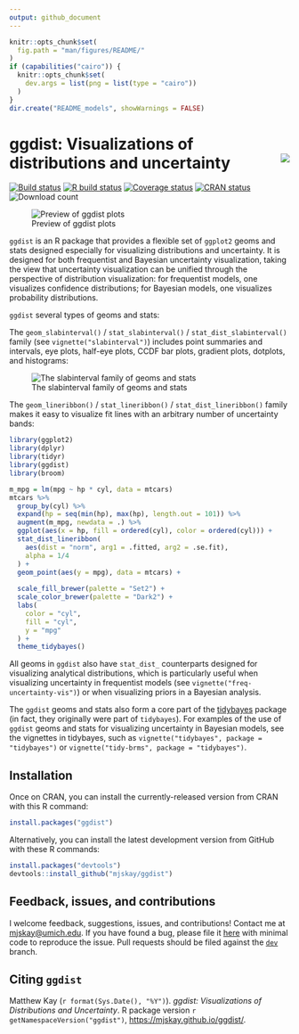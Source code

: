 ```yaml
---
output: github_document
---
```


```r
knitr::opts_chunk$set(
  fig.path = "man/figures/README/"
)
if (capabilities("cairo")) {
  knitr::opts_chunk$set(
    dev.args = list(png = list(type = "cairo"))
  )
}
dir.create("README_models", showWarnings = FALSE)
```

# ggdist: Visualizations of distributions and uncertainty <img id="tidybayes_logo" src="man/figures/logo.svg" align="right" />

[![Build status](https://travis-ci.org/mjskay/ggdist.png?branch=master)](https://travis-ci.org/mjskay/ggdist)
[![R build status](https://github.com/mjskay/ggdist/workflows/R-CMD-check/badge.svg)](https://github.com/mjskay/ggdist/actions)
[![Coverage status](https://codecov.io/gh/mjskay/ggdist/branch/master/graph/badge.svg)](https://codecov.io/github/mjskay/ggdist?branch=master)
[![CRAN status](http://www.r-pkg.org/badges/version/ggdist)](https://cran.r-project.org/package=ggdist)
![Download count](https://cranlogs.r-pkg.org/badges/last-month/ggdist)
<!--[![DOI](https://zenodo.org/badge/33396684.svg)](https://zenodo.org/badge/latestdoi/33396684)-->

![Preview of ggdist plots](man/figures/preview.png)

`ggdist` is an R package that provides a flexible set of `ggplot2` geoms and stats designed
especially for visualizing distributions and uncertainty. It is designed for both
frequentist and Bayesian uncertainty visualization, taking the view that uncertainty
visualization can be unified through the perspective of distribution visualization:
for frequentist models, one visualizes confidence distributions; for Bayesian models,
one visualizes probability distributions.

`ggdist` several types of geoms and stats:

The `geom_slabinterval()` / `stat_slabinterval()` / `stat_dist_slabinterval()` family (see `vignette("slabinterval")`) includes
point summaries and intervals, eye plots, half-eye plots, CCDF bar plots, gradient plots, 
dotplots, and histograms:

![The slabinterval family of geoms and stats](man/figures/slabinterval_family.png)
  
The `geom_lineribbon()` / `stat_lineribbon()` / `stat_dist_lineribbon()` family makes it easy to visualize fit lines with an arbitrary 
number of uncertainty bands:
  
```r
library(ggplot2)
library(dplyr)
library(tidyr)
library(ggdist)
library(broom)

m_mpg = lm(mpg ~ hp * cyl, data = mtcars)
mtcars %>%
  group_by(cyl) %>%
  expand(hp = seq(min(hp), max(hp), length.out = 101)) %>%
  augment(m_mpg, newdata = .) %>%
  ggplot(aes(x = hp, fill = ordered(cyl), color = ordered(cyl))) +
  stat_dist_lineribbon(
    aes(dist = "norm", arg1 = .fitted, arg2 = .se.fit), 
    alpha = 1/4
  ) +
  geom_point(aes(y = mpg), data = mtcars) +
  
  scale_fill_brewer(palette = "Set2") +
  scale_color_brewer(palette = "Dark2") +
  labs(
    color = "cyl",
    fill = "cyl",
    y = "mpg"
  ) +
  theme_tidybayes()
```

All geoms in `ggdist` also have `stat_dist_` counterparts designed for visualizing analytical
distributions, which is particularly useful when visualizing uncertainty in frequentist
models (see `vignette("freq-uncertainty-vis")`) or when visualizing priors in a
Bayesian analysis.

The `ggdist` geoms and stats also form a core part of the [tidybayes](http://mjskay.github.io/tidybayes/) package (in fact,
they originally were part of `tidybayes`). For examples of the use of `ggdist` geoms and
stats for visualizing uncertainty in Bayesian models, see the vignettes in tidybayes, such as
`vignette("tidybayes", package = "tidybayes")` or `vignette("tidy-brms", package = "tidybayes")`.

## Installation

Once on CRAN, you can install the currently-released version from CRAN with this R
command:

```r
install.packages("ggdist")
```

Alternatively, you can install the latest development version from GitHub with these R
commands:

```r
install.packages("devtools")
devtools::install_github("mjskay/ggdist")
```

## Feedback, issues, and contributions

I welcome feedback, suggestions, issues, and contributions! Contact me at <mjskay@umich.edu>. If you have found a bug, please file it [here](https://github.com/mjskay/ggdist/issues/new) with minimal code to reproduce the issue. Pull requests should be filed against the [`dev`](https://github.com/mjskay/ggdist/tree/dev) branch.


## Citing `ggdist`

Matthew Kay (`r format(Sys.Date(), "%Y")`). _ggdist: Visualizations of Distributions and Uncertainty_. R package version `r getNamespaceVersion("ggdist")`, <https://mjskay.github.io/ggdist/>.
<!-- DOI: [10.5281/zenodo.1308151](https://doi.org/10.5281/zenodo.1308151).-->
